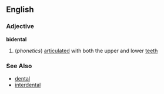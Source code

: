 ==English==
===Adjective===
'''bidental'''

#(''phonetics'') [[articulate]]d with both the upper and lower [[teeth]]
===See Also===
*[[dental]]
*[[interdental]]